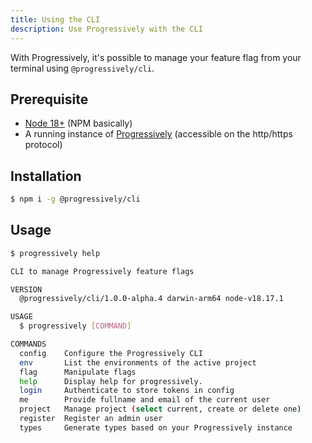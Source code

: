 ```yaml
---
title: Using the CLI
description: Use Progressively with the CLI
---
```


With Progressively, it's possible to manage your feature flag from your terminal using `@progressively/cli`.

## Prerequisite

- [Node 18+](https://nodejs.org/en) (NPM basically)
- A running instance of [Progressively](https://progressively.app/) (accessible on the http/https protocol)

## Installation

```sh
$ npm i -g @progressively/cli
```

## Usage 

```sh
$ progressively help

CLI to manage Progressively feature flags

VERSION
  @progressively/cli/1.0.0-alpha.4 darwin-arm64 node-v18.17.1

USAGE
  $ progressively [COMMAND]

COMMANDS
  config    Configure the Progressively CLI
  env       List the environments of the active project
  flag      Manipulate flags
  help      Display help for progressively.
  login     Authenticate to store tokens in config
  me        Provide fullname and email of the current user
  project   Manage project (select current, create or delete one)
  register  Register an admin user
  types     Generate types based on your Progressively instance
```